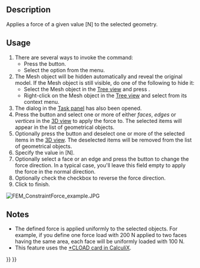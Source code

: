 <languages/>
<translate>

<!--T:7-->
{{Docnav
|[[FEM_ConstraintSpring|Constraint spring]]
|[[FEM_ConstraintPressure|Constraint pressure]]
|[[FEM_Workbench|FEM]]
|IconL=FEM_ConstraintSpring.svg
|IconR=FEM_ConstraintPressure.svg
|IconC=Workbench_FEM.svg
}}

<!--T:1-->
{{GuiCommandContainer|
{{GuiCommand
|Name=FEM ConstraintForce
|MenuLocation=Model → Mechanical boundary conditions and loads → Force load
|Workbenches=[[FEM_Workbench|FEM]]
|SeeAlso=[[FEM_ConstraintPressure|FEM ConstraintPressure]]
}}
{{GuiCommandFemInfo
|Solvers=All
}}
}}

==Description== <!--T:2-->

<!--T:4-->
Applies a force of a given value [N] to the selected geometry.

==Usage== <!--T:3-->

<!--T:5-->
# There are several ways to invoke the command:
#* Press the {{Button|[[Image:FEM_ConstraintForce.svg|16px]] [[FEM_ConstraintForce|Force load]]}} button.
#* Select the {{MenuCommand|Model → Mechanical boundary conditions and loads → [[Image:FEM_ConstraintForce.svg|16px]] Force load}} option from the menu.
# The Mesh object will be hidden automatically and reveal the original model. If the Mesh object is still visible, do one of the following to hide it:
#* Select the Mesh object in the [[Tree_view|Tree view]] and press {{KEY|spacebar}}.
#* Right-click on the Mesh object in the [[Tree_view|Tree view]] and select {{MenuCommand|Hide selection}} from its context menu.
# The {{MenuCommand|Analysis feature parameters}} dialog in the [[Task_panel|Task panel]] has also been opened.
# Press the {{Button|Add}} button and select one or more of either ''faces'', ''edges'' or ''vertices'' in the [[3D_view|3D view]] to apply the force to. The selected items will appear in the list of geometrical objects.
# Optionally press the {{Button|Remove}} button and deselect one or more of the selected items in the [[3D_view|3D view]]. The deselected items will be removed from the list of geometrical objects.
# Specify the {{MenuCommand|Force}} value in [N].
# Optionally select a face or an edge and press the {{Button|Direction}} button to change the force direction. In a typical case, you'll leave this field empty to apply the force in the normal direction.
# Optionally check the {{MenuCommand|Reverse direction}} checkbox to reverse the force direction.
# Click {{Button|OK}} to finish.

</translate>
[[File:FEM ConstraintForce example.JPG]]
<translate>

==Notes== <!--T:11-->

<!--T:12-->
* The defined force is applied uniformly to the selected objects. For example, if you define one force load with 200 N applied to two faces having the same area, each face will be uniformly loaded with 100 N.
* This feature uses the [https://web.mit.edu/calculix_v2.7/CalculiX/ccx_2.7/doc/ccx/node172.html *CLOAD card in CalculiX].


<!--T:8-->
{{Docnav
|[[FEM_ConstraintSpring|Constraint spring]]
|[[FEM_ConstraintPressure|Constraint pressure]]
|[[FEM_Workbench|FEM]]
|IconL=FEM_ConstraintSpring.svg
|IconR=FEM_ConstraintPressure.svg
|IconC=Workbench_FEM.svg
}}

</translate>
{{FEM Tools navi{{#translation:}}}}
{{Userdocnavi{{#translation:}}}}